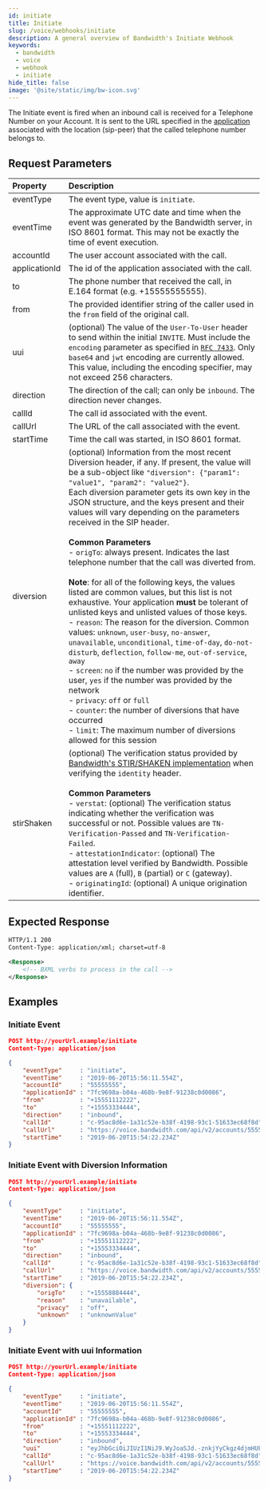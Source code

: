 ```yaml
---
id: initiate
title: Initiate
slug: /voice/webhooks/initiate
description: A general overview of Bandwidth's Initiate Webhook
keywords:
  - bandwidth
  - voice
  - webhook
  - initiate
hide_title: false
image: '@site/static/img/bw-icon.svg'
---
```



The Initiate event is fired when an inbound call is received for a Telephone Number on your Account. It is sent to the URL specified in the [application](/docs/account/applications/) associated with the location (sip-peer) that the called telephone number belongs to.

## Request Parameters

| Property          | Description |
|:------------------|:------------|
| eventType         | The event type, value is `initiate`. |
| eventTime         | The approximate UTC date and time when the event was generated by the Bandwidth server, in ISO 8601 format. This may not be exactly the time of event execution. |
| accountId         | The user account associated with the call. |
| applicationId     | The id of the application associated with the call. |
| to                | The phone number that received the call, in E.164 format (e.g. +15555555555). |
| from              | The provided identifier string of the caller used in the `from` field of the original call. |
| uui               | (optional) The value of the `User-To-User` header to send within the initial `INVITE`. Must include the `encoding` parameter as specified in [`RFC 7433`](https://tools.ietf.org/html/rfc7433). Only `base64` and `jwt` encoding are currently allowed. This value, including the encoding specifier, may not exceed 256 characters. |
| direction         | The direction of the call; can only be `inbound`. The direction never changes. |
| callId            | The call id associated with the event. |
| callUrl           | The URL of the call associated with the event. |
| startTime         | Time the call was started, in ISO 8601 format. |
| diversion         | (optional) Information from the most recent Diversion header, if any. If present, the value will be a sub-object like `"diversion": {"param1": "value1", "param2": "value2"}`.<br/>Each diversion parameter gets its own key in the JSON structure, and the keys present and their values will vary depending on the parameters received in the SIP header.<br/><br/>**Common Parameters**<br/>- `origTo`: always present. Indicates the last telephone number that the call was diverted from.<br/><br/>**Note**: for all of the following keys, the values listed are common values, but this list is not exhaustive. Your application **must** be tolerant of unlisted keys and unlisted values of those keys.<br/>- `reason`: The reason for the diversion. Common values: `unknown`, `user-busy`, `no-answer`, `unavailable`, `unconditional`, `time-of-day`, `do-not-disturb`, `deflection`, `follow-me`, `out-of-service`, `away`<br/>- `screen`: `no` if the number was provided by the user, `yes` if the number was provided by the network<br/>- `privacy`: `off` or `full`<br/>- `counter`: the number of diversions that have occurred<br/>- `limit`: The maximum number of diversions allowed for this session |
| stirShaken        | (optional) The verification status provided by [Bandwidth's STIR/SHAKEN implementation](https://www.bandwidth.com/regulations/stir-shaken/) when verifying the `identity` header. <br/><br/>**Common Parameters**<br/>- `verstat`: (optional) The verification status indicating whether the verification was successful or not. Possible values are `TN-Verification-Passed` and `TN-Verification-Failed`. <br/>- `attestationIndicator`: (optional) The attestation level verified by Bandwidth. Possible values are `A` (full), `B` (partial) or `C` (gateway). <br/>- `originatingId`: (optional) A unique origination identifier. |
## Expected Response

```xml
HTTP/1.1 200
Content-Type: application/xml; charset=utf-8

<Response>
    <!-- BXML verbs to process in the call -->
</Response>
```

## Examples

### Initiate Event

```json
POST http://yourUrl.example/initiate
Content-Type: application/json

{
	"eventType"     : "initiate",
	"eventTime"     : "2019-06-20T15:56:11.554Z",
	"accountId"     : "55555555",
	"applicationId" : "7fc9698a-b04a-468b-9e8f-91238c0d0086",
	"from"          : "+15551112222",
	"to"            : "+15553334444",
	"direction"     : "inbound",
	"callId"        : "c-95ac8d6e-1a31c52e-b38f-4198-93c1-51633ec68f8d",
	"callUrl"       : "https://voice.bandwidth.com/api/v2/accounts/55555555/calls/c-95ac8d6e-1a31c52e-b38f-4198-93c1-51633ec68f8d",
	"startTime"     : "2019-06-20T15:54:22.234Z"
}
```

### Initiate Event with Diversion Information

```json
POST http://yourUrl.example/initiate
Content-Type: application/json

{
	"eventType"     : "initiate",
	"eventTime"     : "2019-06-20T15:56:11.554Z",
	"accountId"     : "55555555",
	"applicationId" : "7fc9698a-b04a-468b-9e8f-91238c0d0086",
	"from"          : "+15551112222",
	"to"            : "+15553334444",
	"direction"     : "inbound",
	"callId"        : "c-95ac8d6e-1a31c52e-b38f-4198-93c1-51633ec68f8d",
	"callUrl"       : "https://voice.bandwidth.com/api/v2/accounts/55555555/calls/c-95ac8d6e-1a31c52e-b38f-4198-93c1-51633ec68f8d",
	"startTime"     : "2019-06-20T15:54:22.234Z",
	"diversion": {
		"origTo"    : "+15558884444",
		"reason"    : "unavailable",
		"privacy"   : "off",
		"unknown"   : "unknownValue"
	}
}
```

### Initiate Event with uui Information

```json
POST http://yourUrl.example/initiate
Content-Type: application/json

{
	"eventType"     : "initiate",
	"eventTime"     : "2019-06-20T15:56:11.554Z",
	"accountId"     : "55555555",
	"applicationId" : "7fc9698a-b04a-468b-9e8f-91238c0d0086",
	"from"          : "+15551112222",
	"to"            : "+15553334444",
	"direction"     : "inbound",
    "uui"           : "eyJhbGciOiJIUzI1NiJ9.WyJoaSJd.-znkjYyCkgz4djmHUPSXl9YrJ6Nix_XvmlwKGFh5ERM;encoding=jwt,aGVsbG8gd29ybGQ;encoding=base64",
	"callId"        : "c-95ac8d6e-1a31c52e-b38f-4198-93c1-51633ec68f8d",
	"callUrl"       : "https://voice.bandwidth.com/api/v2/accounts/55555555/calls/c-95ac8d6e-1a31c52e-b38f-4198-93c1-51633ec68f8d",
	"startTime"     : "2019-06-20T15:54:22.234Z"
}
```


